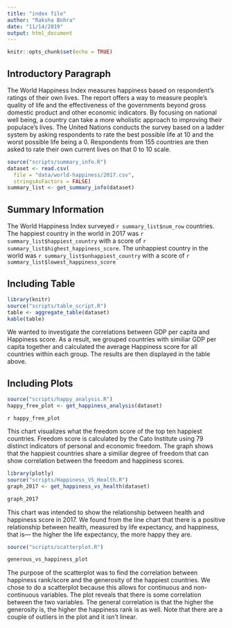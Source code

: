 ```yaml
---
title: "index file"
author: "Raksha Bohra"
date: "11/14/2019"
output: html_document
---
```


```r
knitr::opts_chunk$set(echo = TRUE)
```
## Introductory Paragraph
The World Happiness Index measures happiness based on respondent's ratings of their own lives. The report offers a way to measure people's quality of life and the effectiveness of the governments beyond gross domestic product and other economic indicators. By focusing on national well being, a country can take a more wholistic approach to improving their populace's lives. The United Nations conducts the survey based on a ladder system by asking respondents to rate the best possible life at 10 and the worst possible life being a 0. Respondents from 155 countries are then asked to rate their own current lives on that 0 to 10 scale. 

```r
source("scripts/summary_info.R")
dataset <- read.csv(
  file = "data/world-happiness/2017.csv",
  stringsAsFactors = FALSE)
summary_list <- get_summary_info(dataset)
```
## Summary Information

The World Happiness Index surveyed `r summary_list$num_row` countries. The happiest country in the world in 2017 was `r summary_list$happiest_country` with a score of `r summary_list$highest_happiness_score`. The unhappiest country in the world was `r summary_list$unhappiest_country` with a score of `r summary_list$lowest_happiness_score` 

## Including Table
```r
library(knitr)
source("scripts/table_script.R")
table <- aggregate_table(dataset)
kable(table)
```




We wanted to investigate the correlations between GDP per capita and Happiness score. As a result, we grouped countries with similiar GDP per capita together and calculated the average Happiness score for all countries within each group. The results are then displayed in the table above.


## Including Plots
```r
source("scripts/happy_analysis.R")
happy_free_plot <- get_happiness_analysis(dataset)

```
`r happy_free_plot`

This chart visualizes what the freedom score of the top ten happiest countries. Freedom score is calculated by the Cato Institute using 79 distinct indicators of personal and economic freedom. The graph shows that the happiest countries share a similiar degree of freedom that can show correlation between the freedom and happiness scores. 

```r
library(plotly)
source("scripts/Happiness_VS_Health.R")
graph_2017 <- get_happiness_vs_health(dataset)

graph_2017
```


This chart was intended to show the relationship between health and happiness score in 2017. We found from the line chart that there is a positive relationship between health, measured by life expectancy,  and happiness, that is— the higher the life expectancy, the more happy they are. 



```r
source("scripts/scatterplot.R")
```

```r
generous_vs_happiness_plot
```
The purpose of the scatterplot was to find the correlation between happiness rank/score and the generosity of the happiest countries. We chose to do a scatterplot because this allows for
continuous and non-continuous variables. The plot reveals that there is some correlation between the two variables. The general correlation is that the higher the generosity is, the higher the happiness rank is as well. Note that there are a couple of outliers in the plot and it isn't linear. 
